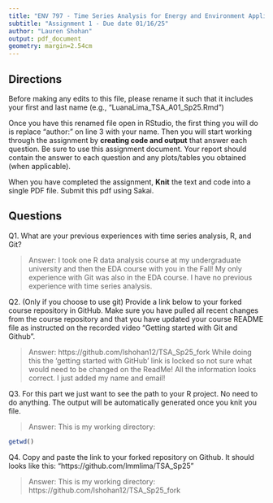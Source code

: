 ```yaml
---
title: "ENV 797 - Time Series Analysis for Energy and Environment Applications | Spring 2025"
subtitle: "Assignment 1 - Due date 01/16/25"
author: "Lauren Shohan"
output: pdf_document
geometry: margin=2.54cm
---
```


## Directions

Before making any edits to this file, please rename it such that it includes your first and last name (e.g., "LuanaLima_TSA_A01_Sp25.Rmd")

Once you have this renamed file open in RStudio, the first thing you will do is replace "author:" on line 3 with your name. 
Then you will start working through the assignment by  **creating code and output** that answer each question. Be sure to use this assignment document. Your report should contain the answer to each question and any plots/tables you obtained (when applicable).

When you have completed the assignment, **Knit** the text and code into a single PDF file.  Submit this pdf using Sakai. 

## Questions

Q1. What are your previous experiences with time series analysis, R, and Git? 

> Answer: I took one R data analysis course at my undergraduate university and 
then the EDA course with you in the Fall! My only experience with Git was also
in the EDA course. I have no previous experience with time series analysis.


Q2. (Only if you choose to use git) Provide a link below to your forked course repository in GitHub. Make sure you have pulled all recent changes from the course repository and that you have updated your course README file as instructed on the recorded video "Getting started with Git and Github". 

> Answer: https://github.com/lshohan12/TSA_Sp25_fork
While doing this the 'getting started with GitHub' link is locked so not sure
what would need to be changed on the ReadMe! All the information looks correct.
I just added my name and email!


Q3. For this part we just want to see the path to your R project. No need to do anything. The output will be automatically generated once you knit you file. 

> Answer: This is my working directory:

```r
getwd()
```

Q4. Copy and paste the link to your forked repository on Github. It should looks like this: "https://github.com/lmmlima/TSA_Sp25"

> Answer: This is my working directory:
https://github.com/lshohan12/TSA_Sp25_fork
